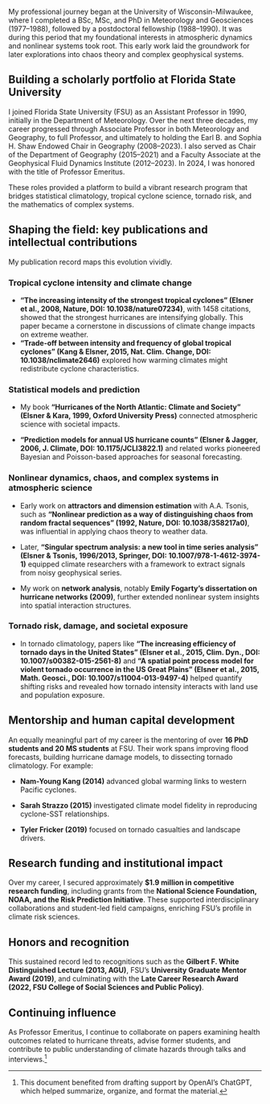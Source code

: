 
My professional journey began at the University of Wisconsin-Milwaukee, where I completed a BSc, MSc, and PhD in Meteorology and Geosciences (1977–1988), followed by a postdoctoral fellowship (1988–1990). It was during this period that my foundational interests in atmospheric dynamics and nonlinear systems took root. This early work laid the groundwork for later explorations into chaos theory and complex geophysical systems.

## Building a scholarly portfolio at Florida State University

I joined Florida State University (FSU) as an Assistant Professor in 1990, initially in the Department of Meteorology. Over the next three decades, my career progressed through Associate Professor in both Meteorology and Geography, to full Professor, and ultimately to holding the Earl B. and Sophia H. Shaw Endowed Chair in Geography (2008–2023). I also served as Chair of the Department of Geography (2015–2021) and a Faculty Associate at the Geophysical Fluid Dynamics Institute (2012–2023). In 2024, I was honored with the title of Professor Emeritus.

These roles provided a platform to build a vibrant research program that bridges statistical climatology, tropical cyclone science, tornado risk, and the mathematics of complex systems.

## Shaping the field: key publications and intellectual contributions

My publication record maps this evolution vividly.

### Tropical cyclone intensity and climate change

-   **"The increasing intensity of the strongest tropical cyclones" (Elsner et al., 2008, Nature, DOI: 10.1038/nature07234)**, with 1458 citations, showed that the strongest hurricanes are intensifying globally. This paper became a cornerstone in discussions of climate change impacts on extreme weather.
-   **"Trade-off between intensity and frequency of global tropical cyclones" (Kang & Elsner, 2015, Nat. Clim. Change, DOI: 10.1038/nclimate2646)** explored how warming climates might redistribute cyclone characteristics.

### Statistical models and prediction

-  My book **"Hurricanes of the North Atlantic: Climate and Society" (Elsner & Kara, 1999, Oxford University Press)** connected atmospheric science with societal impacts.

-   **"Prediction models for annual US hurricane counts" (Elsner & Jagger, 2006, J. Climate, DOI: 10.1175/JCLI3822.1)** and related works pioneered Bayesian and Poisson-based approaches for seasonal forecasting.

### Nonlinear dynamics, chaos, and complex systems in atmospheric science

- Early work on **attractors and dimension estimation** with A.A. Tsonis, such as **"Nonlinear prediction as a way of distinguishing chaos from random fractal sequences" (1992, Nature, DOI: 10.1038/358217a0)**, was influential in applying chaos theory to weather data.

- Later, **"Singular spectrum analysis: a new tool in time series analysis" (Elsner & Tsonis, 1996/2013, Springer, DOI: 10.1007/978-1-4612-3974-1)** equipped climate researchers with a framework to extract signals from noisy geophysical series.

- My work on **network analysis**, notably **Emily Fogarty’s dissertation on hurricane networks (2009)**, further extended nonlinear system insights into spatial interaction structures.

### Tornado risk, damage, and societal exposure

- In tornado climatology, papers like **"The increasing efficiency of tornado days in the United States" (Elsner et al., 2015, Clim. Dyn., DOI: 10.1007/s00382-015-2561-8)** and **"A spatial point process model for violent tornado occurrence in the US Great Plains" (Elsner et al., 2015, Math. Geosci., DOI: 10.1007/s11004-013-9497-4)** helped quantify shifting risks and revealed how tornado intensity interacts with land use and population exposure.

## Mentorship and human capital development

An equally meaningful part of my career is the mentoring of over **16 PhD students and 20 MS students** at FSU. Their work spans improving flood forecasts, building hurricane damage models, to dissecting tornado climatology. For example:

-  **Nam-Young Kang (2014)** advanced global warming links to western Pacific cyclones.

-  **Sarah Strazzo (2015)** investigated climate model fidelity in reproducing cyclone-SST relationships.

-  **Tyler Fricker (2019)** focused on tornado casualties and landscape drivers.


## Research funding and institutional impact

Over my career, I secured approximately **\$1.9 million in competitive research funding**, including grants from the **National Science Foundation, NOAA, and the Risk Prediction Initiative**. These supported interdisciplinary collaborations and student-led field campaigns, enriching FSU’s profile in climate risk sciences.

## Honors and recognition

This sustained record led to recognitions such as the **Gilbert F. White Distinguished Lecture (2013, AGU)**, FSU’s **University Graduate Mentor Award (2019)**, and culminating with the **Late Career Research Award (2022, FSU College of Social Sciences and Public Policy)**.

## Continuing influence

As Professor Emeritus, I continue to collaborate on papers examining health outcomes related to hurricane threats, advise former students, and contribute to public understanding of climate hazards through talks and interviews.^[This document benefited from drafting support by OpenAI’s ChatGPT, which helped summarize, organize, and format the material.]
